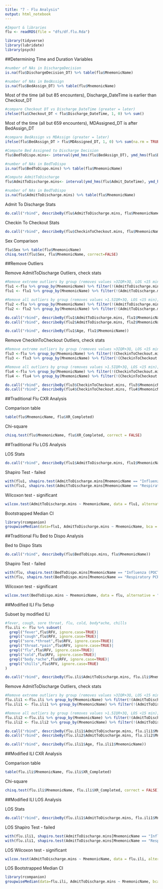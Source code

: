 ```yaml
---
title: "7 - Flu Analysis"
output: html_notebook
---
```



```r
#Import & libraries
flu <- readRDS(file = "dfs/df.flu.Rda")

library(tidyverse)
library(lubridate)
library(psych)
```

##Determining Time and Duration Variables

```r
#number of NAs in DischargeDecision
is.na(flu$DischargeDecision_DT) %>% table(flu$MnemonicName)
```


```r
#number of NAs in BedAssign
is.na(flu$BedAssign_DT) %>% table(flu$MnemonicName)
```

Most of the time (all but 85 encounters), Discharge_DateTime is earlier than Checkout_DT
```r
#compare Checkout DT vs Discharge_DateTime (greater = later)
ifelse(flu$Checkout_DT < flu$Discharge_DateTime, 1, 0) %>% sum()
```

Most of the time (all but 659 encounters), MDAssigned_DT is after BedAssign_DT
```r
#compare BedAssign vs MDAssign (greater = later)
ifelse(flu$BedAssign_DT > flu$MDAssigned_DT, 1, 0) %>% sum(na.rm = TRUE) 
```


```r
#Compute Bed Assigned to Discharge Decision
flu$BedToDispo.mins<- interval(ymd_hms(flu$BedAssign_DT), ymd_hms(flu$DischargeDecision_DT)) %>% as.duration()/dminutes(1)

#number of NAs in BedToDispo
is.na(flu$BedToDispo.mins) %>% table(flu$MnemonicName)
```

```r
#Compute AdmitToDischarge
flu$AdmitToDischarge.mins<- interval(ymd_hms(flu$Admit_DateTime), ymd_hms(flu$Discharge_DateTime)) %>% as.duration()/dminutes(1)

#number of NAs in BedToDispo
is.na(flu$AdmitToDischarge.mins) %>% table(flu$MnemonicName)
```

Admit To Discharge Stats
```r
do.call("rbind", describeBy(flu$AdmitToDischarge.mins, flu$MnemonicName))
```

Checkin To Checkout Stats
```r
do.call("rbind", describeBy(flu$CheckinToCheckout.mins, flu$MnemonicName))
```

Sex Comparison
```r
flu$Sex %>% table(flu$MnemonicName)
chisq.test(flu$Sex, flu$MnemonicName, correct=FALSE)
```

##Remove Outliers

Remove AdmitToDischarge Outliers, check stats
```r
#Remove extreme outliers by group (removes values >3IQR+3Q, LOS <15 min); 
flu1 <-flu %>% group_by(MnemonicName) %>% filter(!(AdmitToDischarge.mins > (quantile(AdmitToDischarge.mins, .75, na.rm=T)+3*IQR(AdmitToDischarge.mins, na.rm=TRUE))))
flu1 <- flu1 %>% group_by(MnemonicName) %>% filter(!(AdmitToDischarge.mins < 15))

#Remove all outliers by group (removes values >1.5IQR+3Q, LOS <15 min); 
flu2 <-flu %>% group_by(MnemonicName) %>% filter(!(AdmitToDischarge.mins > (quantile(AdmitToDischarge.mins, .75, na.rm=T)+1.5*IQR(AdmitToDischarge.mins, na.rm=TRUE))))
flu2 <- flu2 %>% group_by(MnemonicName) %>% filter(!(AdmitToDischarge.mins < 15))

do.call("rbind", describeBy(flu1$AdmitToDischarge.mins, flu1$MnemonicName))
do.call("rbind", describeBy(flu2$AdmitToDischarge.mins, flu2$MnemonicName))

do.call("rbind", describeBy(flu1$Age, flu1$MnemonicName))
```

Remove CheckinToCheckout Outliers, check stats
```r
#Remove extreme outliers by group (removes values >3IQR+3Q, LOS <15 min); 
flu3 <-flu %>% group_by(MnemonicName) %>% filter(!(CheckinToCheckout.mins > (quantile(CheckinToCheckout.mins, .75, na.rm=T)+3*IQR(CheckinToCheckout.mins, na.rm=TRUE))))
flu3 <- flu3 %>% group_by(MnemonicName) %>% filter(!(CheckinToCheckout.mins < 15))

#Remove all outliers by group (removes values >1.5IQR+3Q, LOS <15 min); 
flu4 <-flu %>% group_by(MnemonicName) %>% filter(!(CheckinToCheckout.mins > (quantile(CheckinToCheckout.mins, .75, na.rm=T)+1.5*IQR(CheckinToCheckout.mins, na.rm=TRUE))))
flu4 <- flu4 %>% group_by(MnemonicName) %>% filter(!(CheckinToCheckout.mins < 15))

do.call("rbind", describeBy(flu3$CheckinToCheckout.mins, flu3$MnemonicName))
do.call("rbind", describeBy(flu4$CheckinToCheckout.mins, flu4$MnemonicName))
```

##Traditional Flu CXR Analysis

Comparison table
```r
table(flu$MnemonicName, flu$XR_Completed)
```

Chi-square
```r
chisq.test(flu$MnemonicName, flu$XR_Completed, correct = FALSE)
```


##Traditional Flu LOS Analysis

LOS Stats
```r
do.call("rbind", describeBy(flu1$AdmitToDischarge.mins, flu1$MnemonicName))
```

Shapiro Test - failed
```r
with(flu1, shapiro.test(AdmitToDischarge.mins[MnemonicName == "Influenza (POCT)"]))
with(flu1, shapiro.test(AdmitToDischarge.mins[MnemonicName == "Respiratory PCR Panel"]))
```

Wilcoxon test - significant
```r
wilcox.test(AdmitToDischarge.mins ~ MnemonicName, data = flu1, alternative = "two.sided", var.equal = FALSE, conf.int = TRUE, conf.level = 0.95)
```

Bootstrapped Median CI
```r
library(rcompanion)
groupwiseMedian(data=flu1, AdmitToDischarge.mins ~ MnemonicName, bca = FALSE, percentile = TRUE, R = 1000)
```

##Traditional Flu Bed to Dispo Analysis

Bed to Dispo Stats
```r
do.call("rbind", describeBy(flu$BedToDispo.mins, flu$MnemonicName))
```

Shapiro Test - failed
```r
with(flu, shapiro.test(BedToDispo.mins[MnemonicName == "Influenza (POCT)"]))
with(flu, shapiro.test(BedToDispo.mins[MnemonicName == "Respiratory PCR Panel"]))
```

Wilcoxon test - significant
```r
wilcox.test(BedToDispo.mins ~ MnemonicName, data = flu, alternative = "two.sided", var.equal = FALSE, conf.int = TRUE, conf.level = 0.95)
```


##Modified ILI Flu Setup

Subset by modified ILI
```r
#fever, cough, sore throat, flu, cold, body*ache, chills
flu.ili <- flu %>% subset(
  grepl("fever",flu$RFV, ignore.case=TRUE)| 
  grepl("cough",flu$RFV, ignore.case=TRUE)|
  grepl("sore.*throat",flu$RFV, ignore.case=TRUE)|
  grepl("throat.*pain",flu$RFV, ignore.case=TRUE)|
  grepl("flu",flu$RFV, ignore.case=TRUE)|
  grepl("cold",flu$RFV, ignore.case=TRUE)|
  grepl("body.*ache",flu$RFV, ignore.case=TRUE)|
  grepl("chills",flu$RFV, ignore.case=TRUE)
)

do.call("rbind", describeBy(flu.ili$AdmitToDischarge.mins, flu.ili$MnemonicName))
```

Remove AdmitToDischarge Outliers, check stats
```r
#Remove extreme outliers by group (removes values >3IQR+3Q, LOS <15 min); 
flu.ili1 <-flu.ili %>% group_by(MnemonicName) %>% filter(!(AdmitToDischarge.mins > (quantile(AdmitToDischarge.mins, .75, na.rm=T)+3*IQR(AdmitToDischarge.mins, na.rm=TRUE))))
flu.ili1 <- flu.ili1 %>% group_by(MnemonicName) %>% filter(!(AdmitToDischarge.mins < 15))

#Remove all outliers by group (removes values >1.5IQR+3Q, LOS <15 min); 
flu.ili2 <-flu.ili %>% group_by(MnemonicName) %>% filter(!(AdmitToDischarge.mins > (quantile(AdmitToDischarge.mins, .75, na.rm=T)+1.5*IQR(AdmitToDischarge.mins, na.rm=TRUE))))
flu.ili2 <- flu.ili2 %>% group_by(MnemonicName) %>% filter(!(AdmitToDischarge.mins < 15))

do.call("rbind", describeBy(flu.ili1$AdmitToDischarge.mins, flu.ili1$MnemonicName))
do.call("rbind", describeBy(flu.ili2$AdmitToDischarge.mins, flu.ili2$MnemonicName))

do.call("rbind", describeBy(flu.ili1$Age, flu.ili1$MnemonicName))
```


##Modified ILI CXR Analysis

Comparison table
```r
table(flu.ili$MnemonicName, flu.ili$XR_Completed)
```

Chi-square
```r
chisq.test(flu.ili$MnemonicName, flu.ili$XR_Completed, correct = FALSE)
```

##Modified ILI LOS Analysis

LOS Stats
```r
do.call("rbind", describeBy(flu.ili1$AdmitToDischarge.mins, flu.ili1$MnemonicName))
```

LOS Shapiro Test - failed
```r
with(flu.ili1, shapiro.test(AdmitToDischarge.mins[MnemonicName == "Influenza (POCT)"]))
with(flu.ili1, shapiro.test(AdmitToDischarge.mins[MnemonicName == "Respiratory PCR Panel"]))
```

LOS Wilcoxon test - significant
```r
wilcox.test(AdmitToDischarge.mins ~ MnemonicName, data = flu.ili, alternative = "two.sided", var.equal = FALSE, conf.int = TRUE, conf.level = 0.95)
```

LOS Bootstrapped Median CI
```r
library(rcompanion)
groupwiseMedian(data=flu.ili, AdmitToDischarge.mins ~ MnemonicName, bca = FALSE, percentile = TRUE, R = 1000)
```

